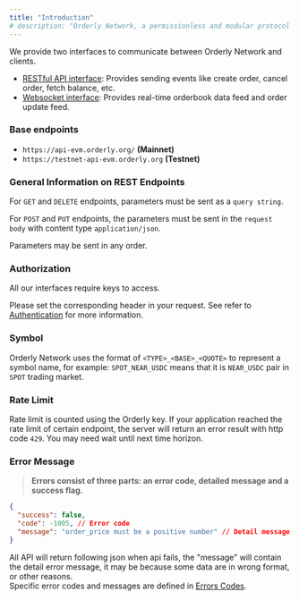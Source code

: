 ```yaml
---
title: "Introduction"
# description: "Orderly Network, a permissionless and modular protocol built on NEAR."
---
```


We provide two interfaces to communicate between Orderly Network and clients. 

- [RESTful API interface](#restful-api): Provides sending events like create order, cancel order, fetch balance, etc.
- [Websocket interface](#websocket-api): Provides real-time orderbook data feed and order update feed.

### Base endpoints

- `https://api-evm.orderly.org/` **(Mainnet)**
- `https://testnet-api-evm.orderly.org` **(Testnet)**

### General Information on REST Endpoints

For `GET` and `DELETE` endpoints, parameters must be sent as a `query string`.

For `POST` and `PUT` endpoints, the parameters must be sent in the `request body` with content type `application/json`.

Parameters may be sent in any order.

### Authorization

All our interfaces require keys to access.  

Please set the corresponding header in your request. See refer to [Authentication](/api-reference-evm/authentication) for more information.

### Symbol

Orderly Network uses the format of `<TYPE>_<BASE>_<QUOTE>` to represent a symbol name, for example: `SPOT_NEAR_USDC` means that it is `NEAR_USDC` pair in `SPOT` trading market.

### Rate Limit

Rate limit is counted using the Orderly key. If your application reached the rate limit of certain endpoint, the server will return an error result with http code `429`. You may need wait until next time horizon.

### Error Message

> **Errors consist of three parts: an error code, detailed message and a success flag.**

```json
{
  "success": false,
  "code": -1005, // Error code
  "message": "order_price must be a positive number" // Detail message  
}
```

All API will return following json when api fails, the "message" will contain the detail error message, it may be because some data are in wrong format, or other reasons.  
Specific error codes and messages are defined in [Errors Codes](#error-codes).